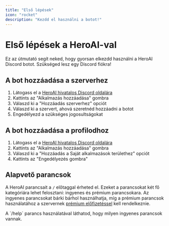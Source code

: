 ```yaml
---
title: "Első lépések"
icon: "rocket"
description: "Kezdd el használni a botot!"
---
```


# Első lépések a HeroAI-val

Ez az útmutató segít neked, hogy gyorsan elkezdd használni a HeroAI Discord botot. Szükséged lesz egy Discord fiókra\!

## A bot hozzáadása a szerverhez

1. Látogass el a [HeroAI hivatalos Discord oldalára](https://discord.com/discovery/applications/1175081259228209174)
2. Kattints az "Alkalmazás hozzáadása" gombra
3. Válaszd ki a "Hozzáadás szerverhez" opciót
4. Válaszd ki a szervert, ahová szeretnéd hozzáadni a botot
5. Engedélyezd a szükséges jogosultságokat

## A bot hozzáadása a profilodhoz

1. Látogass el a [HeroAI hivatalos Discord oldalára](https://discord.com/discovery/applications/1175081259228209174)
2. Kattints az "Alkalmazás hozzáadása" gombra
3. Válaszd ki a "Hozzáadás a Saját alkalmazások területhez" opciót
4. Kattints az "Engedélyezés gombra"

## Alapvető parancsok

A HeroAI parancsait a `/` előtaggal érheted el. Ezeket a parancsokat két fő kategóriára lehet felosztani: ingyenes és prémium parancsokara. Az ingyenes parancsokat bárki bárhol használhatja, míg a prémium parancsok használatához a szervernek [prémium előfizetéssel](/HeroAI/kezdes/premium) kell rendelkeznie.

<Info>
  A `/help` parancs használatával láthatod, hogy milyen ingyenes parancsok vannak.
</Info>